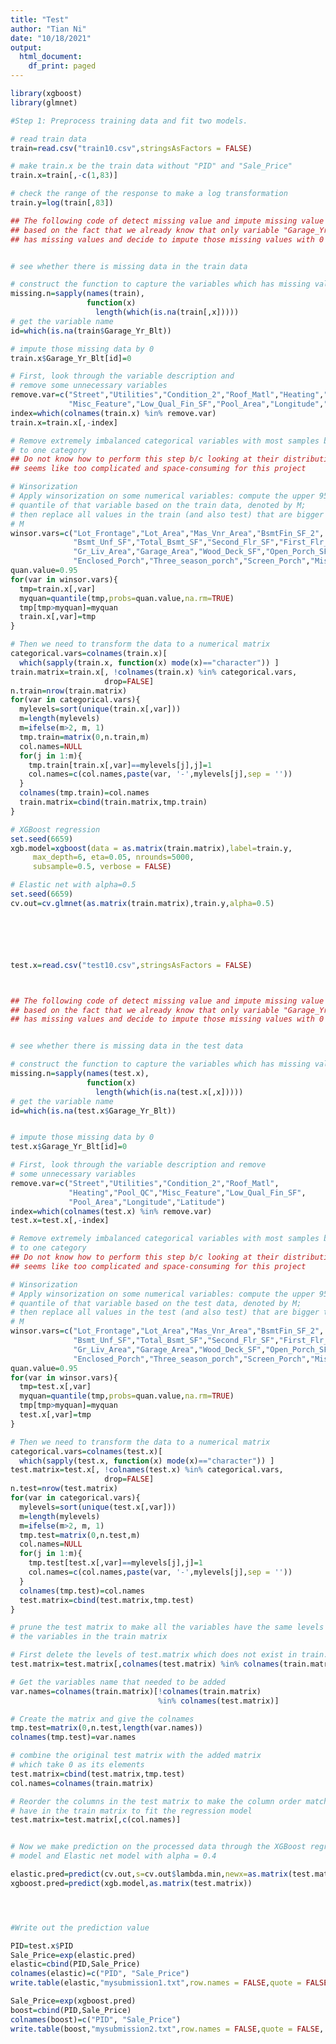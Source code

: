 ```yaml
---
title: "Test"
author: "Tian Ni"
date: "10/18/2021"
output:
  html_document:
    df_print: paged
---
```


```r
library(xgboost)
library(glmnet)

#Step 1: Preprocess training data and fit two models.

# read train data
train=read.csv("train10.csv",stringsAsFactors = FALSE)

# make train.x be the train data without "PID" and "Sale_Price"
train.x=train[,-c(1,83)]

# check the range of the response to make a log transformation
train.y=log(train[,83])

## The following code of detect missing value and impute missing value is 
## based on the fact that we already know that only variable "Garage_Yr_Blt" 
## has missing values and decide to impute those missing values with 0


# see whether there is missing data in the train data

# construct the function to capture the variables which has missing values
missing.n=sapply(names(train),
                 function(x)
                   length(which(is.na(train[,x]))))
# get the variable name
id=which(is.na(train$Garage_Yr_Blt))

# impute those missing data by 0
train.x$Garage_Yr_Blt[id]=0

# First, look through the variable description and 
# remove some unnecessary variables
remove.var=c("Street","Utilities","Condition_2","Roof_Matl","Heating","Pool_QC",
             "Misc_Feature","Low_Qual_Fin_SF","Pool_Area","Longitude","Latitude")
index=which(colnames(train.x) %in% remove.var)
train.x=train.x[,-index]

# Remove extremely imbalanced categorical variables with most samples belonging 
# to one category
## Do not know how to perform this step b/c looking at their distribution plot 
## seems like too complicated and space-consuming for this project

# Winsorization 
# Apply winsorization on some numerical variables: compute the upper 95% 
# quantile of that variable based on the train data, denoted by M;
# then replace all values in the train (and also test) that are bigger than M by
# M
winsor.vars=c("Lot_Frontage","Lot_Area","Mas_Vnr_Area","BsmtFin_SF_2",
              "Bsmt_Unf_SF","Total_Bsmt_SF","Second_Flr_SF","First_Flr_SF",
              "Gr_Liv_Area","Garage_Area","Wood_Deck_SF","Open_Porch_SF",
              "Enclosed_Porch","Three_season_porch","Screen_Porch","Misc_Val")
quan.value=0.95
for(var in winsor.vars){
  tmp=train.x[,var]
  myquan=quantile(tmp,probs=quan.value,na.rm=TRUE)
  tmp[tmp>myquan]=myquan
  train.x[,var]=tmp
}

# Then we need to transform the data to a numerical matrix 
categorical.vars=colnames(train.x)[
  which(sapply(train.x, function(x) mode(x)=="character")) ]
train.matrix=train.x[, !colnames(train.x) %in% categorical.vars,
                     drop=FALSE]
n.train=nrow(train.matrix)
for(var in categorical.vars){
  mylevels=sort(unique(train.x[,var]))
  m=length(mylevels)
  m=ifelse(m>2, m, 1)
  tmp.train=matrix(0,n.train,m)
  col.names=NULL
  for(j in 1:m){
    tmp.train[train.x[,var]==mylevels[j],j]=1
    col.names=c(col.names,paste(var, '-',mylevels[j],sep = ''))
  }
  colnames(tmp.train)=col.names
  train.matrix=cbind(train.matrix,tmp.train)
}

# XGBoost regression
set.seed(6659)
xgb.model=xgboost(data = as.matrix(train.matrix),label=train.y,
     max_depth=6, eta=0.05, nrounds=5000,
     subsample=0.5, verbose = FALSE)

# Elastic net with alpha=0.5
set.seed(6659)
cv.out=cv.glmnet(as.matrix(train.matrix),train.y,alpha=0.5)






test.x=read.csv("test10.csv",stringsAsFactors = FALSE)



## The following code of detect missing value and impute missing value is 
## based on the fact that we already know that only variable "Garage_Yr_Blt" 
## has missing values and decide to impute those missing values with 0


# see whether there is missing data in the test data

# construct the function to capture the variables which has missing values
missing.n=sapply(names(test.x),
                 function(x)
                   length(which(is.na(test.x[,x]))))
# get the variable name
id=which(is.na(test.x$Garage_Yr_Blt))


# impute those missing data by 0
test.x$Garage_Yr_Blt[id]=0

# First, look through the variable description and remove 
# some unnecessary variables
remove.var=c("Street","Utilities","Condition_2","Roof_Matl",
             "Heating","Pool_QC","Misc_Feature","Low_Qual_Fin_SF",
             "Pool_Area","Longitude","Latitude")
index=which(colnames(test.x) %in% remove.var)
test.x=test.x[,-index]

# Remove extremely imbalanced categorical variables with most samples belonging 
# to one category
## Do not know how to perform this step b/c looking at their distribution plot 
## seems like too complicated and space-consuming for this project

# Winsorization 
# Apply winsorization on some numerical variables: compute the upper 95% 
# quantile of that variable based on the test data, denoted by M;
# then replace all values in the test (and also test) that are bigger than M by
# M
winsor.vars=c("Lot_Frontage","Lot_Area","Mas_Vnr_Area","BsmtFin_SF_2",
              "Bsmt_Unf_SF","Total_Bsmt_SF","Second_Flr_SF","First_Flr_SF",
              "Gr_Liv_Area","Garage_Area","Wood_Deck_SF","Open_Porch_SF",
              "Enclosed_Porch","Three_season_porch","Screen_Porch","Misc_Val")
quan.value=0.95
for(var in winsor.vars){
  tmp=test.x[,var]
  myquan=quantile(tmp,probs=quan.value,na.rm=TRUE)
  tmp[tmp>myquan]=myquan
  test.x[,var]=tmp
}

# Then we need to transform the data to a numerical matrix 
categorical.vars=colnames(test.x)[
  which(sapply(test.x, function(x) mode(x)=="character")) ]
test.matrix=test.x[, !colnames(test.x) %in% categorical.vars,
                     drop=FALSE]
n.test=nrow(test.matrix)
for(var in categorical.vars){
  mylevels=sort(unique(test.x[,var]))
  m=length(mylevels)
  m=ifelse(m>2, m, 1)
  tmp.test=matrix(0,n.test,m)
  col.names=NULL
  for(j in 1:m){
    tmp.test[test.x[,var]==mylevels[j],j]=1
    col.names=c(col.names,paste(var, '-',mylevels[j],sep = ''))
  }
  colnames(tmp.test)=col.names
  test.matrix=cbind(test.matrix,tmp.test)
}

# prune the test matrix to make all the variables have the same levels with 
# the variables in the train matrix

# First delete the levels of test.matrix which does not exist in train.matrix
test.matrix=test.matrix[,colnames(test.matrix) %in% colnames(train.matrix)]

# Get the variables name that needed to be added
var.names=colnames(train.matrix)[!colnames(train.matrix) 
                                 %in% colnames(test.matrix)]

# Create the matrix and give the colnames 
tmp.test=matrix(0,n.test,length(var.names))
colnames(tmp.test)=var.names

# combine the original test matrix with the added matrix 
# which take 0 as its elements
test.matrix=cbind(test.matrix,tmp.test)
col.names=colnames(train.matrix)

# Reorder the columns in the test matrix to make the column order match what we 
# have in the train matrix to fit the regression model
test.matrix=test.matrix[,c(col.names)]


# Now we make prediction on the processed data through the XGBoost regression 
# model and Elastic net model with alpha = 0.4

elastic.pred=predict(cv.out,s=cv.out$lambda.min,newx=as.matrix(test.matrix))
xgboost.pred=predict(xgb.model,as.matrix(test.matrix))




#Write out the prediction value 

PID=test.x$PID
Sale_Price=exp(elastic.pred)
elastic=cbind(PID,Sale_Price)
colnames(elastic)=c("PID", "Sale_Price")
write.table(elastic,"mysubmission1.txt",row.names = FALSE,quote = FALSE, sep = ", ")

Sale_Price=exp(xgboost.pred)
boost=cbind(PID,Sale_Price)
colnames(boost)=c("PID", "Sale_Price")
write.table(boost,"mysubmission2.txt",row.names = FALSE,quote = FALSE, sep = ", ")

```

